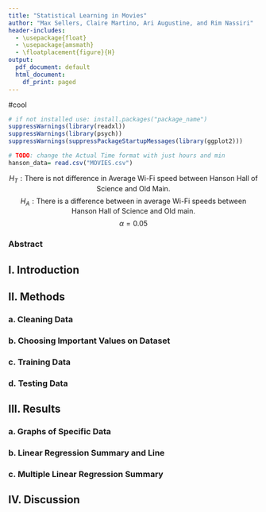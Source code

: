 ```yaml
---
title: "Statistical Learning in Movies"
author: "Max Sellers, Claire Martino, Ari Augustine, and Rim Nassiri"
header-includes:
  - \usepackage{float}
  - \usepackage{amsmath}
  - \floatplacement{figure}{H}
output:
  pdf_document: default
  html_document:
    df_print: paged
---
```

#cool 
```r
# if not installed use: install.packages("package_name")
suppressWarnings(library(readxl))
suppressWarnings(library(psych))
suppressWarnings(suppressPackageStartupMessages(library(ggplot2)))
```

```r
# TODO: change the Actual Time format with just hours and min
hanson_data= read.csv("MOVIES.csv")
```


$$H_T: \textrm{There is not difference in Average Wi-Fi speed between Hanson Hall of Science and Old Main.}$$
$$H_A: \textrm{There is a difference between in average Wi-Fi speeds between Hanson Hall of Science and Old main.}$$
$$\alpha=0.05$$

### Abstract



## I. Introduction

## II. Methods

### a. Cleaning Data

### b. Choosing Important Values on Dataset

### c. Training Data

### d. Testing Data

## III. Results

### a. Graphs of Specific Data

### b. Linear Regression Summary and Line

### c. Multiple Linear Regression Summary

## IV. Discussion


